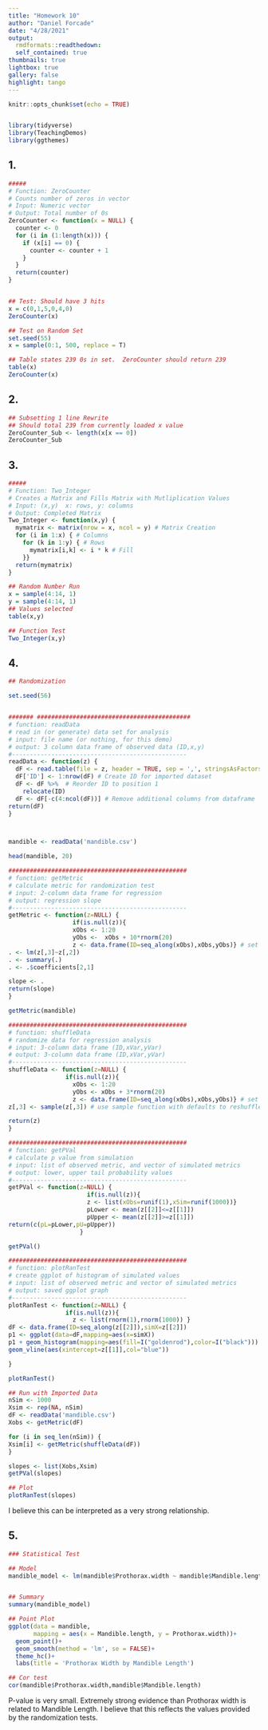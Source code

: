 ```yaml
---
title: "Homework 10"
author: "Daniel Forcade"
date: "4/28/2021"
output:   
  rmdformats::readthedown:
  self_contained: true
thumbnails: true
lightbox: true
gallery: false
highlight: tango
---
```


```r
knitr::opts_chunk$set(echo = TRUE)


library(tidyverse)
library(TeachingDemos)
library(ggthemes)
```

## 1.  

```r

#####
# Function: ZeroCounter
# Counts number of zeros in vector
# Input: Numeric vector
# Output: Total number of 0s
ZeroCounter <- function(x = NULL) {
  counter <- 0
  for (i in (1:length(x))) {
    if (x[i] == 0) {
      counter <- counter + 1
    }
  }
  return(counter)
}


## Test: Should have 3 hits
x = c(0,1,5,0,4,0)
ZeroCounter(x)

## Test on Random Set
set.seed(55)
x = sample(0:1, 500, replace = T)

## Table states 239 0s in set.  ZeroCounter should return 239
table(x)
ZeroCounter(x)


```  

## 2.  

```r

## Subsetting 1 line Rewrite
## Should total 239 from currently loaded x value
ZeroCounter_Sub <- length(x[x == 0])
ZeroCounter_Sub
```

## 3.  

```r
#####
# Function: Two_Integer
# Creates a Matrix and Fills Matrix with Mutliplication Values
# Input: (x,y)  x: rows, y: columns
# Output: Completed Matrix
Two_Integer <- function(x,y) {
  mymatrix <- matrix(nrow = x, ncol = y) # Matrix Creation
  for (i in 1:x) { # Columns
    for (k in 1:y) { # Rows
      mymatrix[i,k] <- i * k # Fill
    }}
  return(mymatrix)
}

## Random Number Run
x = sample(4:14, 1)
y = sample(4:14, 1)
## Values selected
table(x,y)

## Function Test
Two_Integer(x,y)


```  


## 4.  

```r
## Randomization

set.seed(56)


####### ###########################################
# function: readData
# read in (or generate) data set for analysis
# input: file name (or nothing, for this demo)
# output: 3 column data frame of observed data (ID,x,y)
#------------------------------------------------- 
readData <- function(z) {
  dF <- read.table(file = z, header = TRUE, sep = ',', stringsAsFactors = FALSE)
  dF['ID'] <- 1:nrow(dF) # Create ID for imported dataset
  dF <- dF %>%  # Reorder ID to position 1
    relocate(ID)
  dF <- dF[-c(4:ncol(dF))] # Remove additional columns from dataframe
return(dF)
}



mandible <- readData('mandible.csv')

head(mandible, 20)
```  



```r
##################################################
# function: getMetric
# calculate metric for randomization test
# input: 2-column data frame for regression
# output: regression slope
#------------------------------------------------- 
getMetric <- function(z=NULL) {
                  if(is.null(z)){
                  xObs <- 1:20
                  yObs <-  xObs + 10*rnorm(20)
                  z <- data.frame(ID=seq_along(xObs),xObs,yObs)} # set up data frame   
. <- lm(z[,3]~z[,2])
. <- summary(.)
. <- .$coefficients[2,1]

slope <- .
return(slope)
}

getMetric(mandible)
```  


```r
##################################################
# function: shuffleData
# randomize data for regression analysis
# input: 3-column data frame (ID,xVar,yVar)
# output: 3-column data frame (ID,xVar,yVar)
#------------------------------------------------- 
shuffleData <- function(z=NULL) {
                if(is.null(z)){
                  xObs <- 1:20
                  yObs <- xObs + 3*rnorm(20)
                  z <- data.frame(ID=seq_along(xObs),xObs,yObs)} # set up data frame                 
z[,3] <- sample(z[,3]) # use sample function with defaults to reshuffle column

return(z)
}

```  


```r
##################################################
# function: getPVal
# calculate p value from simulation
# input: list of observed metric, and vector of simulated metrics
# output: lower, upper tail probability values
#------------------------------------------------- 
getPVal <- function(z=NULL) {
                      if(is.null(z)){
                      z <- list(xObs=runif(1),xSim=runif(1000))}
                      pLower <- mean(z[[2]]<=z[[1]])
                      pUpper <- mean(z[[2]]>=z[[1]])
return(c(pL=pLower,pU=pUpper))
                    }

getPVal()
```

```r
##################################################
# function: plotRanTest
# create ggplot of histogram of simulated values
# input: list of observed metric and vector of simulated metrics
# output: saved ggplot graph
#------------------------------------------------- 
plotRanTest <- function(z=NULL) {
                if(is.null(z)){
                  z <- list(rnorm(1),rnorm(1000)) }
dF <- data.frame(ID=seq_along(z[[2]]),simX=z[[2]])
p1 <- ggplot(data=dF,mapping=aes(x=simX))
p1 + geom_histogram(mapping=aes(fill=I("goldenrod"),color=I("black"))) +
geom_vline(aes(xintercept=z[[1]],col="blue")) 

}

plotRanTest()

```

```r
## Run with Imported Data
nSim <- 1000
Xsim <- rep(NA, nSim)
dF <- readData('mandible.csv')
Xobs <- getMetric(dF)

for (i in seq_len(nSim)) {
Xsim[i] <- getMetric(shuffleData(dF))
}

slopes <- list(Xobs,Xsim)
getPVal(slopes)
```

```r
## Plot
plotRanTest(slopes)
```    

I believe this can be interpreted as a very strong relationship.  


## 5.  

```r
### Statistical Test

## Model
mandible_model <- lm(mandible$Prothorax.width ~ mandible$Mandible.length)


## Summary
summary(mandible_model)

## Point Plot
ggplot(data = mandible,
       mapping = aes(x = Mandible.length, y = Prothorax.width))+
  geom_point()+
  geom_smooth(method = 'lm', se = FALSE)+
  theme_hc()+
  labs(title = 'Prothorax Width by Mandible Length')

## Cor test
cor(mandible$Prothorax.width,mandible$Mandible.length)
```



P-value is very small.  Extremely strong evidence than Prothorax width is related to Mandible Length.  I believe that this reflects the values provided by the randomization tests.  
